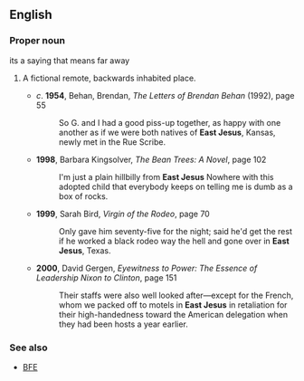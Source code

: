 ==English==

===Proper noun===
{{en-proper noun}}
its a saying that means far away
# {{US}} A fictional remote, backwards inhabited place.
#* ''c''. '''1954''', Behan, Brendan, ''The Letters of Brendan Behan'' (1992), page 55
#*: So G. and I had a good piss-up together, as happy with one another as if we were both natives of '''East Jesus''', Kansas, newly met in the Rue Scribe.
#* '''1998''', Barbara Kingsolver, ''The Bean Trees: A Novel'', page 102
#*: I'm just a plain hillbilly from '''East Jesus''' Nowhere with this adopted child that everybody keeps on telling me is dumb as a box of rocks.
#* '''1999''', Sarah Bird, ''Virgin of the Rodeo'', page 70
#*: Only gave him seventy-five for the night; said he'd get the rest if he worked a black rodeo way the hell and gone over in '''East Jesus''', Texas.
#* '''2000''', David Gergen, ''Eyewitness to Power: The Essence of Leadership Nixon to Clinton'', page 151
#*: Their staffs were also well looked after—except for the French, whom we packed off to motels in '''East Jesus''' in retaliation for their high-handedness toward the American delegation when they had been hosts a year earlier.

===See also===
*[[BFE]]